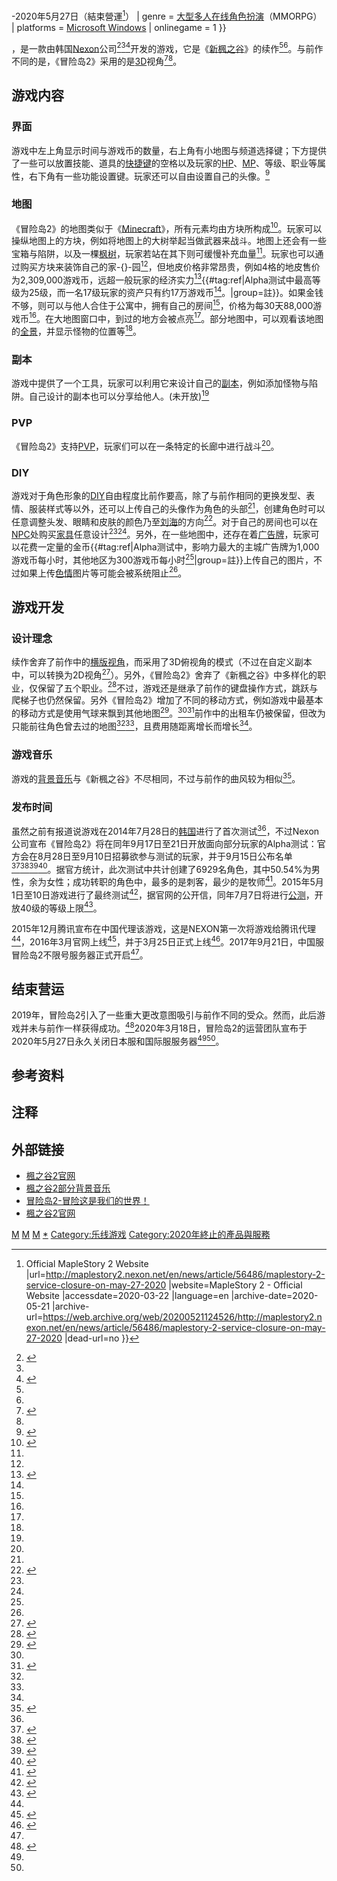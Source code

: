 {{更新|time=2019-01-29T03:59:47+00:00}} 
{{NoteTA
| T=zh-cn:冒险岛2;zh-tw:楓之谷2
| G1=Games
| G2=MapleStory
| 1=zh-cn:冒险岛2;zh-tw:楓之谷2
}}

{{Infobox VG
| title = 冒险岛2
| image = Maplestory 2 logo.png
| developer = [[NSquare|NSquare]]（NCsoft与NEXON合作）
projectms(NSquare解散后隶属NEXON的开发团队)
| publisher = {{vgrelease|KR|[[Nexon|Nexon]]}}{{vgrelease|JP|[[Nexon|Nexon]]}}
中国大陆：[[腾讯|腾讯]]<ref name=173_151209>{{cite web|url=http://news.17173.com/content/2015-12-09/20151209091958361_1.shtml|title=腾讯宣布代理《冒险岛2》 国服宣传片首发_网络游戏新闻_17173.com中国游戏第一门户站|website=news.17173.com|accessdate=2015-12-28|archive-date=2020-02-02|archive-url=https://web.archive.org/web/20200202054314/http://news.17173.com/content/2015-12-09/20151209091958361_1.shtml|dead-url=no}}</ref>
| original = [[韩语|韩语]]：메이플스토리 2<br />[[英语|英语]]：-{MapleStory}- 2
| official = 
| common = {{vgrelease|中國|冒-{}-險岛2<ref name=173_151209/>|台港|楓-{}-之谷2(暂译)}}
| designer =
| engine =
| released = 韓國：2015年7月7日<br />中國：2017年9月21日<ref name="CMSOpen">{{Cite web|url=http://mxd2.qq.com/webplat/info/news_version3/22354/22355/22356/22358/m14455/201709/637469.shtml|title=《冒险岛2》不限号全面开放公告|publisher=Tencent Games|accessdate=2020-03-22|date=2017-09-21|archive-date=2020-09-25|archive-url=https://web.archive.org/web/20200925182735/http://mxd2.qq.com/webplat/info/news_version3/22354/22355/22356/22358/m14455/201709/637469.shtml|dead-url=no}}</ref><br />日本：2019年6月5日-2020年5月27日（結束營運<ref name="JMSClosure">{{cite web |author1=Nexon |title=メイプルストーリー2公式サイト |url=https://maplestory2.nexon.co.jp/news/information/260 |website=メイプルストーリー2 |accessdate=2020-03-22 |language=ja |archive-date=2020-03-23 |archive-url=https://web.archive.org/web/20200323062450/https://maplestory2.nexon.co.jp/news/information/260 |dead-url=no }}</ref>）<br />國際服：2018年10月10日<ref name="WW-announce (Except Asian Regions)">{{Cite web|url=http://maplestory2.nexon.net/en/news/article/34781/update-producer-blog-maplestory-2-premiere-event-recap|title=[Update] Producer Blog - MapleStory 2 Premiere Event Recap {{!}} Official MapleStory 2 Website|publisher=Nexon|accessdate=2020-03-22|date=2018-08-24|archive-date=2020-05-22|archive-url=https://web.archive.org/web/20200522045459/http://maplestory2.nexon.net/en/news/article/34781/update-producer-blog-maplestory-2-premiere-event-recap|dead-url=no}}</ref>-2020年5月27日（結束營運<ref name="GMSClosure">{{cite web |author1=Nexon |title=MapleStory 2 Service Closure on May 27, 2020 {{!}} Official MapleStory 2 Website |url=http://maplestory2.nexon.net/en/news/article/56486/maplestory-2-service-closure-on-may-27-2020 |website=MapleStory 2 - Official Website |accessdate=2020-03-22 |language=en |archive-date=2020-05-21 |archive-url=https://web.archive.org/web/20200521124526/http://maplestory2.nexon.net/en/news/article/56486/maplestory-2-service-closure-on-may-27-2020 |dead-url=no }}</ref>）
| genre = [[大型多人在线角色扮演游戏|大型多人在线角色扮演]]（MMORPG）
| platforms = [[Microsoft_Windows|Microsoft Windows]]
| onlinegame = 1
}}

{{vgname|冒险岛2|ko=메이플스토리 2|en=MapleStory 2|cn=冒险岛2}}，是一款由韩国[[Nexon|Nexon]]公司<ref name=qq20140630>{{cite web|url=http://games.qq.com/a/20140630/018566.htm|title=《冒险岛2》新情报大公开 自由度提升|accessdate=2014-08-09|date=2014-06-30|author=腾讯游戏|archive-date=2020-02-02|archive-url=https://web.archive.org/web/20200202054312/https://games.qq.com/a/20140630/018566.htm|dead-url=no}}</ref><ref name=21cn /><ref name=wy>{{cite web|url=http://game.163.com/14/0708/10/A0KHQDR200314J6L.html|title=《冒险岛2》开发者视频公布 PVP内容首次曝光|accessdate=2014-08-09|date=2014-07-08|author=网易游戏|archive-date=2014-08-10|archive-url=https://web.archive.org/web/20140810230911/http://game.163.com/14/0708/10/A0KHQDR200314J6L.html|dead-url=no}}</ref>开发的游戏，它是《[[新楓之谷|新楓之谷]]》的续作<ref name=qq20140630/><ref name=wy />。与前作不同的是，《冒险岛2》采用的是[[3D游戏|3D]]视角<ref name=21cn>{{cite web|url=http://game.21cn.com/online/n/a/2014/0707/14/27754133.shtml|title=Nexon多款新游暑期上线 《冒险岛2》备受期待|accessdate=2014-08-09|date=2014-07-07|author=21CN游戏|deadurl=yes|archiveurl=https://web.archive.org/web/20140811224220/http://game.21cn.com/online/n/a/2014/0707/14/27754133.shtml|archivedate=2014-08-11}}</ref><ref name=yqyqs />。

== 游戏内容 ==
=== 界面 ===
游戏中左上角显示时间与游戏币的数量，右上角有小地图与频道选择键；下方提供了一些可以放置技能、道具的[[快捷键|快捷键]]的空格以及玩家的[[生命值|HP]]、[[魔力值|MP]]、等级、职业等属性，右下角有一些功能设置键。玩家还可以自由设置自己的头像。<ref name=tx0926>{{cite web|url=http://games.qq.com/a/20140926/056526_all.htm|title=DIY系统是亮点 冒险岛2韩服独家评测|accessdate=2014-09-27|date=2014-09-26|author=腾讯游戏|archive-date=2020-02-02|archive-url=https://web.archive.org/web/20200202054417/https://games.qq.com/a/20140926/056526_all.htm}}</ref>

=== 地图 ===
《冒险岛2》的地图类似于《[[Minecraft|Minecraft]]》，所有元素均由方块所构成<ref name=tpy>{{cite web|url=http://ng.pcgames.com.cn/403/4039120.html|title=玩家可以设计副本 《冒险岛2》地图玩法|accessdate=2014-08-09|date=2014-07-02|author=太平洋游戏|archive-url=https://web.archive.org/web/20140809074754/http://ng.pcgames.com.cn/403/4039120.html|archive-date=2014-08-09|dead-url=yes}}</ref>。玩家可以操纵地图上的方块，例如将地图上的大树举起当做武器来战斗。地图上还会有一些宝箱与陷阱，以及一棵[[枫树|枫树]]，玩家若站在其下则可缓慢补充血量<ref name=tx0926 />。玩家也可以通过购买方块来装饰自己的家-{}-园<ref name=tpy />，但地皮价格非常昂贵，例如4格的地皮售价为2,309,000游戏币，远超一般玩家的经济实力<ref name=52pk>{{cite web|url=http://it.msn.com.cn/ga763184/004226776674b.shtml|title=《冒险岛2》首测房屋系统演示 游戏里也买不起房？|accessdate=2014-09-25|date=2014-09-24|author=52pk游戏|archive-url=https://web.archive.org/web/20150530082147/http://it.msn.com.cn/ga763184/004226776674b.shtml|archive-date=2015-05-30|dead-url=yes}}</ref>{{#tag:ref|Alpha测试中最高等级为25级，而一名17级玩家的资产只有约17万游戏币<ref name=52pk />。|group=註}}。如果金钱不够，则可以与他人合住于公寓中，拥有自己的房间<ref name=tpy />，价格为每30天88,000游戏币<ref name=52pk />。在大地图窗口中，到过的地方会被点亮<ref name=tx0926 />。部分地图中，可以观看该地图的[[全景|全景]]，并显示怪物的位置等<ref name=tx0926 />。

=== 副本 ===
游戏中提供了一个工具，玩家可以利用它来设计自己的[[副本_(电子游戏)|副本]]，例如添加怪物与陷阱。自己设计的副本也可以分享给他人。(未开放)<ref name=tpy />

=== PVP ===
《冒险岛2》支持[[玩家对战|PVP]]，玩家们可以在一条特定的长廊中进行战斗<ref name=wy />。

=== DIY ===
游戏对于角色形象的[[DIY|DIY]]自由程度比前作要高，除了与前作相同的更换发型、表情、服装样式等以外，还可以上传自己的头像作为角色的头部<ref name=tx0926 />，创建角色时可以任意调整头发、眼睛和皮肤的颜色乃至[[刘海|刘海]]的方向<ref>{{cite web|author1=猫里奥|title=青出于蓝 《冒险岛2》韩服最终测试初体验|url=http://mxd2.178.com/201505/224886947725.html|accessdate=2015-05-24|date=2015-05-06|archive-date=2020-02-02|archive-url=https://web.archive.org/web/20200202054237/http://mxd2.178.com/201505/224886947725.html|dead-url=no}}</ref>。对于自己的房间也可以在[[NPC|NPC]]处购买[[家具|家具]]任意设计<ref name=tx0926 /><ref name=tpy />。另外，在一些地图中，还存在着[[广告牌|广告牌]]，玩家可以花费一定量的金币{{#tag:ref|Alpha测试中，影响力最大的主城广告牌为1,000游戏币每小时，其他地区为300游戏币每小时<ref name=tx0926 />|group=註}}上传自己的图片，不过如果上传[[色情|色情]]图片等可能会被系统阻止<ref name=tx0926 />。

== 游戏开发 ==
=== 设计理念 ===
续作舍弃了前作中的[[横向卷轴游戏|横版视角]]，而采用了3D俯视角的模式（不过在自定义副本中，可以转换为2D视角<ref>{{cite web|url=http://news.17173.com/content/2014-08-02/20140802000159309_1.shtml|title=1代经典视角重现 《冒险岛2》介绍视频发布|accessdate=2014-08-09|date=2014-08-02|author=17173游戏|archive-date=2020-02-02|archive-url=https://web.archive.org/web/20200202054232/http://news.17173.com/content/2014-08-02/20140802000159309_1.shtml|dead-url=no}}</ref>）。另外，《冒险岛2》舍弃了《新楓之谷》中多样化的职业，仅保留了五个职业。<ref name=yqyqs>{{cite web|url=http://news.17173.com/content/2014-07-07/20140707105449067_all.shtml|title=并非单纯的3D化操作 《冒险岛2》曝设计理念|accessdate=2014-08-09|date=2014-07-07|author=17173游戏|archive-date=2020-02-02|archive-url=https://web.archive.org/web/20200202054324/http://news.17173.com/content/2014-07-07/20140707105449067_all.shtml|dead-url=no}}</ref>不过，游戏还是继承了前作的键盘操作方式，跳跃与爬梯子也仍然保留。另外《冒险岛2》增加了不同的移动方式，例如游戏中最基本的移动方式是使用气球来飘到其他地图<ref name=qq20140918>{{cite web|url=http://games.qq.com/a/20140918/048458.htm|title=《冒险岛2》α测试9.17开启 详细评测|accessdate=2014-09-21|date=2014-09-18|author=腾讯游戏|archive-date=2020-02-02|archive-url=https://web.archive.org/web/20200202054224/https://games.qq.com/a/20140918/048458.htm|dead-url=no}}</ref>。<ref name=yqyqs /><ref>{{cite web|url=http://game.163.com/14/0707/11/A0I1E8O700314J6L.html|title=《冒险岛2》设计理念：提炼有趣的东西让玩家体验|accessdate=2014-08-09|date=2014-07-07|author=网易游戏|archive-date=2014-09-24|archive-url=https://web.archive.org/web/20140924041904/http://game.163.com/14/0707/11/A0I1E8O700314J6L.html|dead-url=no}}</ref>前作中的出租车仍被保留，但改为只能前往角色曾去过的地图<ref name=qq20140918/><ref name=tx0926 />，且费用随距离增长而增长<ref name=tx0926 />。

=== 游戏音乐 ===
游戏的[[背景音乐|背景音乐]]与《新楓之谷》不尽相同，不过与前作的曲风较为相似<ref name=osost>{{cite web|url=http://news.17173.com/content/2014-05-14/20140514125212008.shtml|title=《冒险岛2》背景音乐首曝 曲风相似回忆满满|accessdate=2014-08-09|date=2014-05-14|author=17173游戏|archive-date=2020-02-02|archive-url=https://web.archive.org/web/20200202054210/http://news.17173.com/content/2014-05-14/20140514125212008.shtml|dead-url=no}}</ref>。

=== 发布时间 ===
虽然之前有报道说游戏在2014年7月28日的[[韩国|韩国]]进行了首次测试<ref name=wy />，不过Nexon公司宣布《冒险岛2》将在同年9月17日至21日开放面向部分玩家的Alpha测试：官方会在8月28日至9月10日招募欲参与测试的玩家，并于9月15日公布名单<ref>{{cite web|url=http://www.newhua.com/2014/0826/275040.shtml|title=《冒险岛2》确认首测日期 9月17日开测|date=2014-08-26|accessdate=2014-08-30|author=腾讯游戏|archive-url=https://web.archive.org/web/20140903101530/http://www.newhua.com/2014/0826/275040.shtml|archive-date=2014-09-03|dead-url=yes}}</ref><ref>{{cite web|url=http://gameonline.yesky.com/26/38746526.shtml|title=NEXON《冒险岛2》将于9月17日展开Alpha测试|date=2014-08-25|accessdate=2014-08-30|author=天极网游戏|archive-url=https://web.archive.org/web/20140828020057/http://gameonline.yesky.com/26/38746526.shtml|archive-date=2014-08-28|dead-url=yes}}</ref><ref>{{cite web|url=http://newgame.duowan.com/1408/272891615802.html|title=《冒险岛2》9月17日首测 官网访问量超410万|date=2014-08-25|accessdate=2014-08-30|author=多玩游戏|archive-url=https://web.archive.org/web/20140826143537/http://newgame.duowan.com/1408/272891615802.html|archive-date=2014-08-26|dead-url=yes}}</ref><ref>{{cite web|url=http://games.sina.com.cn/xyz/n/2014-08-25/1443809600.shtml|title=《冒险岛2》9月17日将Alpha测试|date=2014-08-25|accessdate=2014-08-30|author=新浪游戏|archive-date=2020-02-02|archive-url=https://web.archive.org/web/20200202054201/http://games.sina.com.cn/xyz/n/2014-08-25/1443809600.shtml|dead-url=no}}</ref>。据官方统计，此次测试中共计创建了6929名角色，其中50.54%为男性，余为女性；成功转职的角色中，最多的是刺客{{Notetag|共641名，占转职角色数的27.15%}}，最少的是牧师{{Notetag|共384名，占转职角色数的16.26%}}<ref>{{cite web|url=http://news.17173.com/content/2014-09-27/20140927000037756_1.shtml|title=一半都是妹子!《冒险岛2》首测统计视频公布|accessdate=2014-09-27|date=2014-09-27|author=17173游戏|archive-date=2020-02-02|archive-url=https://web.archive.org/web/20200202054202/http://news.17173.com/content/2014-09-27/20140927000037756_1.shtml|dead-url=no}}</ref>。2015年5月1日至10日游戏进行了最终测试<ref>{{cite web|author1=太平洋游戏网|title=《冒险岛2》韩服5月1日最终测试 开放新职业|url=http://ng.pcgames.com.cn/501/5017022.html|date=2015-04-14|accessdate=2015-05-24|archive-url=https://web.archive.org/web/20150617184537/http://ng.pcgames.com.cn/501/5017022.html|archive-date=2015-06-17|dead-url=yes}}</ref>，据官网的公开信，同年7月7日将进行[[公测|公测]]，开放40级的等级上限<ref>{{cite web|url=http://ol.gamersky.com/news/201505/593889.shtml|title=《冒险岛2》韩服7月7日7时开启公测 5月31日开启角色预创建|date=2015-05-29|accessdate=2015-06-14|author=游民星空|archive-date=2020-02-02|archive-url=https://web.archive.org/web/20200202054132/https://ol.gamersky.com/news/201505/593889.shtml|dead-url=no}}</ref>。

2015年12月腾讯宣布在中国代理该游戏，这是NEXON第一次{{NoteTag|[[地下城与勇士|地下城与勇士]]是由当时未被NEXON收购的[[Neople|Neople]]授权给腾讯代理的。}}将游戏给腾讯代理<ref name=173_151209/>，2016年3月官网上线<ref>{{cite web|url=http://xin.178.com/201603/250977697198.html|title=开测前奏?《冒险岛2》国服官网今日正式开放 - 178新游频道|website=xin.178.com|accessdate=2016-03-25|archive-date=2020-02-02|archive-url=https://web.archive.org/web/20200202054132/http://xin.178.com/201603/250977697198.html|dead-url=no}}</ref>，并于3月25日正式上线<ref>{{cite web|url=http://mxd2.qq.com/webplat/info/news_version3/22354/22355/22356/22357/m14455/201603/445435.shtml|title=《冒险岛2》官方网站“萌鲜“上线！-冒险岛2-腾讯游戏-放想象去冒险！|website=mxd2.qq.com|accessdate=2016-03-27|archive-date=2020-02-02|archive-url=https://web.archive.org/web/20200202054131/http://mxd2.qq.com/webplat/info/news_version3/22354/22355/22356/22357/m14455/201603/445435.shtml|dead-url=no}}</ref>。2017年9月21日，中国服冒险岛2不限号服务器正式开启<ref name="CMSOpen" />。

== 结束营运 ==
2019年，冒险岛2引入了一些重大更改意图吸引与前作不同的受众。然而，此后游戏并未与前作一样获得成功。<ref>{{cite news |author1=TJ Denzer |title=MapleStory 2 to shut down by end of March 2020 |url=https://www.shacknews.com/article/117025/maplestory-2-to-shut-down-by-end-of-march-2020 |accessdate=2020-03-22 |work=Shacknews |language=en |archive-date=2020-09-27 |archive-url=https://web.archive.org/web/20200927115548/https://www.shacknews.com/article/117025/maplestory-2-to-shut-down-by-end-of-march-2020 |dead-url=no }}</ref>2020年3月18日，冒险岛2的运营团队宣布于2020年5月27日永久关闭日本服和国际服服务器<ref name="JMSClosure" /><ref name="GMSClosure" />。

== 参考资料 ==
{{refList}}

== 注释 ==
{{Notefoot}}

== 外部链接 ==
* [http://maplestory2.nexon.com/Main/Index 楓之谷2官网] {{Wayback|url=http://maplestory2.nexon.com/Main/Index |date=20201112035352 }}{{Ko icon}}
* [http://maplestory2.nexon.com/post/96 楓之谷2部分背景音乐] {{Wayback|url=http://maplestory2.nexon.com/post/96 |date=20140810143901 }}{{Ko icon}}
* [http://mxd2.qq.com/ 冒险岛2-冒险这是我们的世界！] {{Wayback|url=http://mxd2.qq.com/ |date=20201111205155 }}
* [https://maplestory2.nexon.co.jp/ 楓之谷2官网] {{Wayback|url=https://maplestory2.nexon.co.jp/ |date=20200526111743 }}{{Jp icon}}
[[Category:大型多人在线角色扮演游戏|M]]
[[Category:Windows遊戲|M]]
[[Category:2015年電子遊戲|M]]
[[Category:楓之谷|*]]
[[Category:乐线游戏|Category:乐线游戏]]
[[Category:2020年終止的產品與服務|Category:2020年終止的產品與服務]]